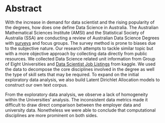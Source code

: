 # Abstract {.unnumbered}

With the increase in demand for data scientist and the rising popularity of the degrees, how does one define Data Science in Australia. The Australian Mathematical Sciences Institute (AMSI) and the Statistical Society of Australia (SSA) are conducting a review of Australian Data Science Degrees with [surveys](https://amsi.org.au/amsi-ssa-data-science-review/) and focus groups. The survey method is prone to biases due to the subjective nature. Our research attempts to tackle similar topic but with a more objective approach by collecting data directly from public resources. We collected Data Science related unit information from Group of Eight Universities and [Data Scientist Job Listings]((https://www.kaggle.com/code/nomilk/exploring-2-years-of-data-scientist-job-listings/data)) from kaggle. We used the data to decompose the core disciplines involved in the degree as well the type of skill sets that may be required. To expand on the initial exploratory data analysis, we also build Latent Dirichlet Allocation models to construct our own text corpus.

From the exploratory data analysis, we observe a lack of homogeneity within the Universities' analysis. The inconsistent data metrics made it difficult to draw direct comparison between the employer data and university data. Nonetheless we were able to conclude that computational disciplines are more prominent on both sides.
